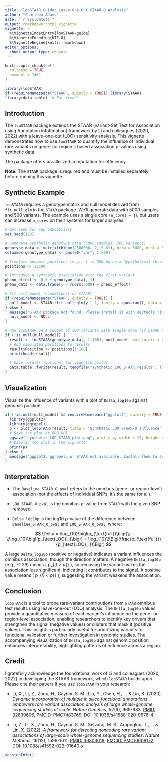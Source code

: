 ```yaml
---
title: "looSTAAR Guide: Leave-One-Out STAAR-O Analysis"
author: "Charleen Adams"
date: "`r Sys.Date()`"
output: rmarkdown::html_vignette
vignette: >
  %\VignetteIndexEntry{looSTAAR-guide}
  %\VignetteEncoding{UTF-8}
  %\VignetteEngine{knitr::rmarkdown}
editor_options: 
  chunk_output_type: console
---
```


```r
knitr::opts_chunk$set(
  collapse = TRUE,
  comment = "#>"
)

```

```r
library(looSTAAR)
if (requireNamespace("STAAR", quietly = TRUE)) library(STAAR)
library(data.table)  # For fread
```

## Introduction

The `looSTAAR` package extends the STAAR (variant-Set Test for Association using Annotation infoRmation) framework by Li and colleagues (2020, 2022) with a leave-one-out (LOO) sensitivity analysis. This vignette demonstrates how to use `looSTAAR` to quantify the influence of individual rare variants on gene- (or region-) based association p-values using synthetic data. 

The package offers parallelized computation for efficiency.

**Note:** The `STAAR` package is required and must be installed separately before running this vignette.

## Synthetic Example

`looSTAAR` requires a genotype matrix and null model derived from `fit_null_glm` in the `STAAR` package. We’ll generate data with 5000 samples and 500 variants. The example uses a single core `(n_cores = 1`), but users can increase `n_cores` on their systems for larger analyses.

```r
# Set seed for reproducibility
set.seed(123)

# Generate synthetic genotype data (5000 samples, 500 variants)
genotype_data <- matrix(rbinom(2500000, 2, 0.01), nrow = 5000, ncol = 500)
colnames(genotype_data) <- paste0("var", 1:500)

# Simulate genomic positions (e.g., 1 to 500 bp on a hypothetical chromosome)
positions <- 1:500

# Introduce a synthetic association with the first variant
pheno_effect <- 0.5 * genotype_data[, 1]
pheno_data <- data.frame(y = rnorm(5000) + pheno_effect)

# Fit null model (conditional on STAAR)
if (requireNamespace("STAAR", quietly = TRUE)) {
  null_model <- STAAR::fit_null_glm(y ~ 1, family = gaussian(), data = pheno_data)
} else {
  message("STAAR package not found. Please install it with devtools::install_github('xihaoli/STAAR') to run this example.")
  null_model <- NULL
}

# Run looSTAAR on a subset of 100 variants with single core (if STAAR is available)
if (!is.null(null_model)) {
  result <- looSTAAR(genotype_data[, 1:100], null_model, maf_cutoff = 0.01, n_cores = 1)
  # Add simulated positions to results
  result$Position <- positions[1:100]
  print(head(result))

  # Save results (optional for vignette build)
  data.table::fwrite(result, tempfile("synthetic_LOO_STAAR_results", fileext = ".txt"), sep = "\t")
}
```

## Visualization

Visualize the influence of variants with a plot of `Delta_log10p` against genomic position:

```r
if (!is.null(null_model) && requireNamespace("ggplot2", quietly = TRUE) && requireNamespace("ggrepel", quietly = TRUE)) {
  library(ggplot2)
  library(ggrepel)
  p <- plot_looSTAAR(result, title = "Synthetic LOO STAAR-O Influence")
  # Save the plot at 600 DPI
  ggsave("synthetic_LOO_STAAR_plot.png", plot = p, width = 12, height = 6, dpi = 600, units = "in")
  # Display the plot in the vignette
  print(p)
} else {
  message("ggplot2, ggrepel, or STAAR not available. Install them to see the plot.")
}
```

## Interpretation

- The `Baseline_STAAR_O_pval` refers to the omnibus (gene- or region-level) association (not the effects of individual SNPs; it's the same for all). 

- `LOO_STAAR_O_pval` is the omnibus p-value from `STAAR` with the given SNP removed. 

- `Delta_log10p` is the log10 p-value of the difference between `Baseline_STAAR_O_pval` and `LOO_STAAR_O_pval`, where:

$$
\Delta = \log_{10}\bigl(p_{\text{full}}\bigr)\;-\;\log_{10}\bigl(p_{\text{LOO}_i}\bigr)
= \log_{10}\!\Bigl(\frac{p_{\text{full}}}{p_{\text{LOO}_i}}\Bigr)
$$

A large `Delta_log10p` (positive or negative) indicates a variant influences the omnibus association, though the direction matters. A negative `Delta_log10p` (e.g., -1.29) means \( p_{\text{LOO}_i} > p_{\text{full}} \), so removing the variant makes the association less significant, indicating it contributes to the signal. A positive value means \( p_{\text{LOO}_i} < p_{\text{full}} \), suggesting the variant weakens the association. 

## Conclusion

`looSTAAR` is a tool to probe rare-variant contributions from `STAAR` omnibus test results using leave-one-out (LOO) analysis. The `Delta_log10p` values provide a quantitative measure of each variant’s influence on the gene- or region-level association, enabling researchers to identify key drivers that strengthen the signal (negative values) or diluters that mask it (positive values). This insight is particularly useful for prioritizing variants for functional validation or further investigation in genomic studies. The accompanying visualization of `Delta_log10p` against genomic position enhances interpretability, highlighting patterns of influence across a region.

## Credit

I gratefully acknowledge the foundational work of Li and colleagues (2020, 2022) in developing the STAAR framework, which `looSTAAR` builds upon. Please cite their papers if you use `looSTAAR` in your research:

- Li, X., Li, Z., Zhou, H., Gaynor, S. M., Liu, Y., Chen, H., ... & Lin, X. (2020). *Dynamic incorporation of multiple in silico functional annotations empowers rare variant association analysis of large whole-genome sequencing studies at scale*. *Nature Genetics*, 52(9), 969-983. [PMID: 32839606](https://pubmed.ncbi.nlm.nih.gov/32839606/), [PMCID: PMC7483769](https://www.ncbi.nlm.nih.gov/pmc/articles/PMC7483769/), [DOI: 10.1038/s41588-020-0676-4](https://doi.org/10.1038/s41588-020-0676-4).

- Li, Z., Li, X., Zhou, H., Gaynor, S. M., Selvaraj, M. S., Arapoglou, T., ... & Lin, X. (2022). *A framework for detecting noncoding rare variant associations of large-scale whole-genome sequencing studies*. *Nature Methods*, 19(12), 1599-1611. [PMID: 36303018](https://pubmed.ncbi.nlm.nih.gov/36303018/), [PMCID: PMC10008172](https://www.ncbi.nlm.nih.gov/pmc/articles/PMC10008172/), [DOI: 10.1038/s41592-022-01640-x](https://doi.org/10.1038/s41592-022-01640-x).

```r
sessionInfo()
```
